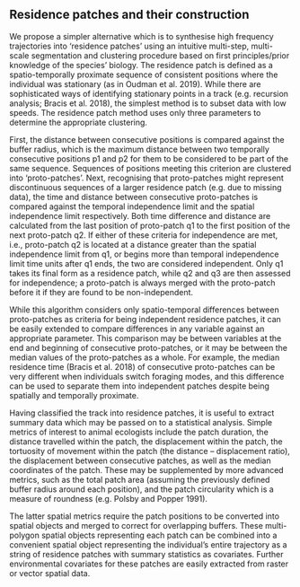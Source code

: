 ## Residence patches and their construction

We propose a simpler alternative which is to synthesise high frequency trajectories into ‘residence patches’ using an intuitive multi-step, multi-scale segmentation and clustering procedure based on first principles/prior knowledge of the species’ biology. The residence patch is defined as a spatio-temporally proximate sequence of consistent positions where the individual was stationary (as in Oudman et al. 2019). While there are sophisticated ways of identifying stationary points in a track (e.g. recursion analysis; Bracis et al. 2018), the simplest method is to subset data with low speeds. The residence patch method uses only three parameters to determine the appropriate clustering. 

First, the distance between consecutive positions is compared against the buffer radius, which is the maximum distance between two temporally consecutive positions p1 and p2 for them to be considered to be part of the same sequence. Sequences of positions meeting this criterion are clustered into ‘proto-patches’. Next, recognising that proto-patches might represent discontinuous sequences of a larger residence patch (e.g. due to missing data), the time and distance between consecutive proto-patches is compared against the temporal independence limit and the spatial independence limit respectively. Both time difference and distance are calculated from the last position of proto-patch q1 to the first position of the next proto-patch q2. If either of these criteria for independence are met, i.e., proto-patch q2 is located at a distance greater than the spatial independence limit from q1, or begins more than temporal independence limit time units after q1 ends, the two are considered independent. Only q1 takes its final form as a residence patch, while q2 and q3 are then assessed for independence; a proto-patch is always merged with the proto-patch before it if they are found to be non-independent. 

While this algorithm considers only spatio-temporal differences between proto-patches as criteria for being independent residence patches, it can be easily extended to compare differences in any variable against an appropriate parameter. This comparison may be between variables at the end and beginning of consecutive proto-patches, or it may be between the median values of the proto-patches as a whole. For example, the median residence time (Bracis et al. 2018) of consecutive proto-patches can be very different when individuals switch foraging modes, and this difference can be used to separate them into independent patches despite being spatially and temporally proximate.

Having classified the track into residence patches, it is useful to extract summary data which may be passed on to a statistical analysis. Simple metrics of interest to animal ecologists include the patch duration, the distance travelled within the patch, the displacement within the patch, the tortuosity of movement within the patch (the distance – displacement ratio), the displacement between consecutive patches, as well as the median coordinates of the patch. These may be supplemented by more advanced metrics, such as the total patch area (assuming the previously defined buffer radius around each position), and the patch circularity which is a measure of roundness (e.g. Polsby and Popper 1991). 

The latter spatial metrics require the patch positions to be converted into spatial objects and merged to correct for overlapping buffers. These multi-polygon spatial objects representing each patch can be combined into a convenient spatial object representing the individual’s entire trajectory as a string of residence patches with summary statistics as covariates. Further environmental covariates for these patches are easily extracted from raster or vector spatial data.